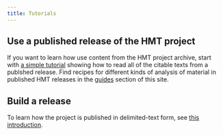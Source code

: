 ```yaml
---
title: Tutorials
---
```



## Use a published release of the HMT project

If you want to learn how use content from the HMT project archive, start with [a simple tutorial](./analyze.qmd) showing how to read all of the citable texts from a publshed release.  Find recipes for different kinds of analysis of material in published HMT releases in the [guides](../guides/) section of this site.

## Build a release 

To learn how the project is published in delimited-text form, see [this introduction](./publish.qmd).
